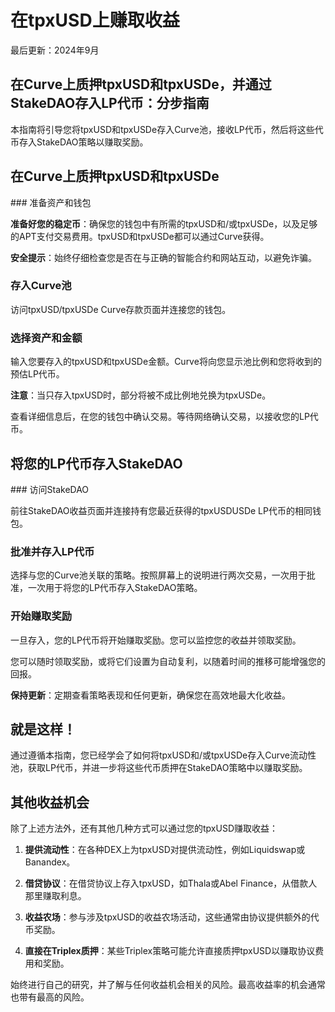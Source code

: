 
# 在tpxUSD上赚取收益

<Callout type="info">
  最后更新：2024年9月
</Callout>

## 在Curve上质押tpxUSD和tpxUSDe，并通过StakeDAO存入LP代币：分步指南

本指南将引导您将tpxUSD和tpxUSDe存入Curve池，接收LP代币，然后将这些代币存入StakeDAO策略以赚取奖励。

## 在Curve上质押tpxUSD和tpxUSDe

<Steps>
  ### 准备资产和钱包
  
  **准备好您的稳定币**：确保您的钱包中有所需的tpxUSD和/或tpxUSDe，以及足够的APT支付交易费用。tpxUSD和tpxUSDe都可以通过Curve获得。
  
  **安全提示**：始终仔细检查您是否在与正确的智能合约和网站互动，以避免诈骗。
  
  ### 存入Curve池
  
  访问tpxUSD/tpxUSDe Curve存款页面并连接您的钱包。
  
  ### 选择资产和金额
  
  输入您要存入的tpxUSD和tpxUSDe金额。Curve将向您显示池比例和您将收到的预估LP代币。
  
  **注意**：当只存入tpxUSD时，部分将被不成比例地兑换为tpxUSDe。
  
  查看详细信息后，在您的钱包中确认交易。等待网络确认交易，以接收您的LP代币。
</Steps>

## 将您的LP代币存入StakeDAO

<Steps>
  ### 访问StakeDAO
  
  前往StakeDAO收益页面并连接持有您最近获得的tpxUSDUSDe LP代币的相同钱包。
  
  ### 批准并存入LP代币
  
  选择与您的Curve池关联的策略。按照屏幕上的说明进行两次交易，一次用于批准，一次用于将您的LP代币存入StakeDAO策略。
  
  ### 开始赚取奖励
  
  一旦存入，您的LP代币将开始赚取奖励。您可以监控您的收益并领取奖励。
  
  您可以随时领取奖励，或将它们设置为自动复利，以随着时间的推移可能增强您的回报。
  
  **保持更新**：定期查看策略表现和任何更新，确保您在高效地最大化收益。
</Steps>

## 就是这样！

通过遵循本指南，您已经学会了如何将tpxUSD和/或tpxUSDe存入Curve流动性池，获取LP代币，并进一步将这些代币质押在StakeDAO策略中以赚取奖励。

## 其他收益机会

除了上述方法外，还有其他几种方式可以通过您的tpxUSD赚取收益：

1. **提供流动性**：在各种DEX上为tpxUSD对提供流动性，例如Liquidswap或Banandex。

2. **借贷协议**：在借贷协议上存入tpxUSD，如Thala或Abel Finance，从借款人那里赚取利息。

3. **收益农场**：参与涉及tpxUSD的收益农场活动，这些通常由协议提供额外的代币奖励。

4. **直接在Triplex质押**：某些Triplex策略可能允许直接质押tpxUSD以赚取协议费用和奖励。

<Callout type="warning">
  始终进行自己的研究，并了解与任何收益机会相关的风险。最高收益率的机会通常也带有最高的风险。
</Callout> 